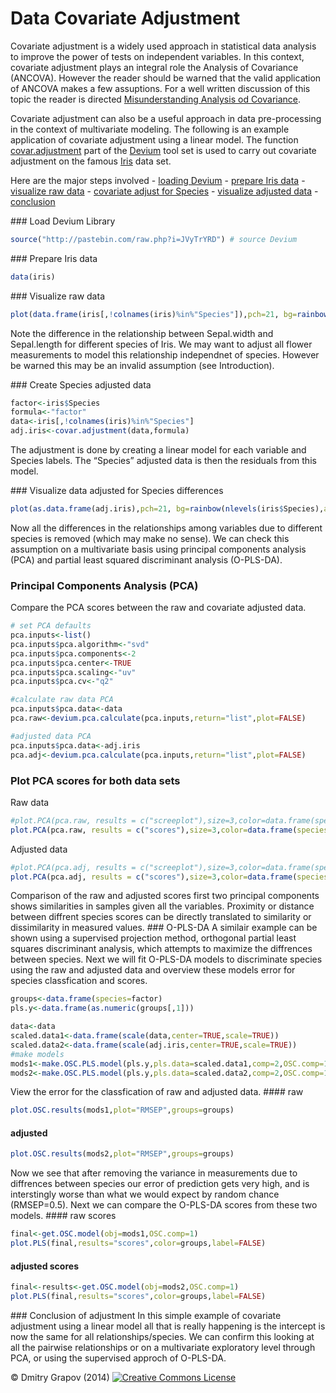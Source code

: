 Data Covariate Adjustment
========================================================

Covariate adjustment is a widely used approach in statistical data analysis to improve the power of tests on independent variables. In this context, covariate adjustment plays an integral role the Analysis of Covariance (ANCOVA). However the reader should be warned that the valid application of ANCOVA makes a few assuptions. For a well written discussion of this topic the reader is directed [Misunderstanding Analysis od Covariance](http://www.ncbi.nlm.nih.gov/pubmed/11261398).

Covariate adjustment can also be a useful approach in data pre-processing in the context of multivariate modeling. The following is an example application of covariate adjustment using a linear model. The function [covar.adjustment](https://github.com/dgrapov/devium/blob/master/R/Devium%20Statistics.r) part of the [Devium](https://github.com/dgrapov/devium) tool set is used to carry out covariate adjustment on the famous [Iris](http://en.wikipedia.org/wiki/Iris_flower_data_set) data set.

Here are the major steps involved
- [loading Devium](#load) 
- [prepare Iris data](#prepare)
- [visualize raw data](#rawvis)
- [covariate adjust for Species](#covaradj)
- [visualize adjusted data](#adjvis)
- [conclusion](#conclusion)


<a name="load"/>
### Load Devium Library
```r
source("http://pastebin.com/raw.php?i=JVyTrYRD") # source Devium
```

<a name="prepare"/>
### Prepare Iris data
```r
data(iris)
```

<a name="rawvis"/>
### Visualize raw data
```r
plot(data.frame(iris[,!colnames(iris)%in%"Species"]),pch=21, bg=rainbow(nlevels(iris$Species),alpha=.75)[iris$Species],cex=2)
```
Note the difference in the relationship between Sepal.width and Sepal.length for different species of Iris. We may want to adjust all flower measurements to model this relationship independnet of species. However be warned this may be an invalid assumption (see Introduction).

<a name="covaradj"/>
### Create Species adjusted data
```r
factor<-iris$Species
formula<-"factor"
data<-iris[,!colnames(iris)%in%"Species"]
adj.iris<-covar.adjustment(data,formula)
```
The adjustment is done by creating a linear model for each variable and Species labels. The "Species" adjusted data is then the residuals from this model.

<a name="adjvis"/>
### Visualize data adjusted for Species differences
```r
plot(as.data.frame(adj.iris),pch=21, bg=rainbow(nlevels(iris$Species),alpha=.75)[iris$Species],cex=2)
```
Now all the differences in the relationships among variables due to different species is removed (which may make no sense).
We can check this assumption on a multivariate basis using principal components analysis (PCA) and partial least squared discriminant analysis (O-PLS-DA).


### Principal Components Analysis (PCA)
Compare the PCA scores between the raw and covariate adjusted data.
```r
# set PCA defaults
pca.inputs<-list()
pca.inputs$pca.algorithm<-"svd"
pca.inputs$pca.components<-2
pca.inputs$pca.center<-TRUE
pca.inputs$pca.scaling<-"uv"
pca.inputs$pca.cv<-"q2"

#calculate raw data PCA
pca.inputs$pca.data<-data
pca.raw<-devium.pca.calculate(pca.inputs,return="list",plot=FALSE)

#adjusted data PCA
pca.inputs$pca.data<-adj.iris
pca.adj<-devium.pca.calculate(pca.inputs,return="list",plot=FALSE)
```
### Plot PCA scores for both data sets
Raw data
```r
#plot.PCA(pca.raw, results = c("screeplot"),size=3,color=data.frame(species=factor), label=FALSE)
plot.PCA(pca.raw, results = c("scores"),size=3,color=data.frame(species=factor), label=FALSE)
```
Adjusted data
```r
#plot.PCA(pca.adj, results = c("screeplot"),size=3,color=data.frame(species=factor), label=FALSE)
plot.PCA(pca.adj, results = c("scores"),size=3,color=data.frame(species=factor), label=FALSE)
```
Comparison of the raw and adjusted scores first two principal components shows similarities in samples given all the variables. Proximity or distance between diffrent species scores can be directly translated to similarity or dissimilarity in measured values.
### O-PLS-DA
A similair example can be shown using a supervised projection method, orthogonal partial least squares discriminant analysis, which attempts to maximize the diffrences between species. Next we will fit O-PLS-DA models to discriminate species using the raw and adjusted data and overview these models error for species classfication and scores.
```r

groups<-data.frame(species=factor)
pls.y<-data.frame(as.numeric(groups[,1]))

data<-data
scaled.data1<-data.frame(scale(data,center=TRUE,scale=TRUE))
scaled.data2<-data.frame(scale(adj.iris,center=TRUE,scale=TRUE))
#make models
mods1<-make.OSC.PLS.model(pls.y,pls.data=scaled.data1,comp=2,OSC.comp=1, validation = "LOO",method="oscorespls", cv.scale=TRUE,return.obj="stats",progress=FALSE)
mods2<-make.OSC.PLS.model(pls.y,pls.data=scaled.data2,comp=2,OSC.comp=1, validation = "LOO",method="oscorespls", cv.scale=TRUE,return.obj="stats",progress=FALSE)
```

View the error for the classfication of raw and adjusted data.
#### raw
```r
plot.OSC.results(mods1,plot="RMSEP",groups=groups) 
```
#### adjusted
```r
plot.OSC.results(mods2,plot="RMSEP",groups=groups)
```
Now we see that after removing the variance in measurements due to diffrences between species our error of prediction gets very high, and is interstingly worse than what we would expect by random chance (RMSEP=0.5). Next we can compare the O-PLS-DA scores from these two models.
#### raw scores
```r
final<-get.OSC.model(obj=mods1,OSC.comp=1)
plot.PLS(final,results="scores",color=groups,label=FALSE)

```
#### adjusted scores
```r
final<-results<-get.OSC.model(obj=mods2,OSC.comp=1)
plot.PLS(final,results="scores",color=groups,label=FALSE)
```

<a name="conclusion"/>
### Conclusion of adjustment
In this simple example of covariate adjustment using a linear model all that is really happening is the intercept is now the same for all relationships/species. We can confirm this looking at all the pairwise relationships or on a multivariate exploratory level through PCA, or using the supervised approch of O-PLS-DA.



&copy; Dmitry Grapov (2014) <a rel="license" href="http://creativecommons.org/licenses/by-nc-sa/4.0/" target="_blank"><img alt="Creative Commons License" style="border-width:0" src="http://i.creativecommons.org/l/by-nc-sa/4.0/80x15.png" /></a>
